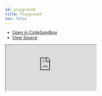 ```yaml
---
id: playground
title: Playground
toc: false
---
```


- [Open in CodeSandbox](https://codesandbox.io/s/github/tannerlinsley/react-query/tree/next/examples/playground)
- [View Source](https://github.com/tannerlinsley/react-query/tree/master/examples/playground)

<iframe
  src="https://codesandbox.io/embed/github/tannerlinsley/react-query/tree/next/examples/playground?autoresize=1&fontsize=14&theme=dark"
  title="tannerlinsley/react-query: playground"
  sandbox="allow-forms allow-modals allow-popups allow-presentation allow-same-origin allow-scripts"
  style={{
    width: '100%',
    height: '80vh',
    border: '0',
    borderRadius: 8,
    overflow: 'hidden',
    position: 'static',
    zIndex: 0,
  }}
></iframe>
